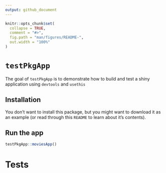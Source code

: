 ```yaml
---
output: github_document
---
```


<!-- README.md is generated from README.Rmd. Please edit that file -->

```r
knitr::opts_chunk$set(
  collapse = TRUE,
  comment = "#>",
  fig.path = "man/figures/README-",
  out.width = "100%"
)
```

# `testPkgApp`

<!-- badges: start -->
<!-- badges: end -->

The goal of `testPkgApp` is to demonstrate how to build and test a shiny application using `devtools` and `usethis`

## Installation

You don't want to install this package, but you might want to download it as an example (or read through this `README` to learn about it's contents).

## Run the app

```r
testPkgApp::moviesApp()
```

# Tests 



